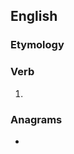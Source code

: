 ==English==

===Etymology===
{{suffix|bear|est|lang=en}}

===Verb===
{{head|en|verb form}}

# {{en-archaic second-person singular of|bear}}

===Anagrams===
* {{anagrams|en|a=abeerst|Bartees|beaters|berates|rebates}}